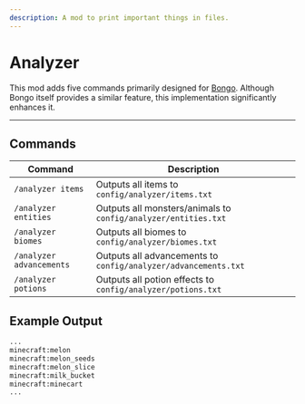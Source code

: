```yaml
---
description: A mod to print important things in files.
---
```


# Analyzer


<ProjectHeader slug="analyzer" mcVersion="1.16" />

This mod adds five commands primarily designed for [Bongo](https://modrinth.com/mod/bongo). Although Bongo itself
provides a similar feature, this implementation significantly enhances it.

---

## Commands
| Command                  | Description                                                    |
|--------------------------|----------------------------------------------------------------|
| `/analyzer items`        | Outputs all items to `config/analyzer/items.txt`               |
| `/analyzer entities`     | Outputs all monsters/animals to `config/analyzer/entities.txt` |
| `/analyzer biomes`       | Outputs all biomes to `config/analyzer/biomes.txt`             |
| `/analyzer advancements` | Outputs all advancements to `config/analyzer/advancements.txt` |
| `/analyzer potions`      | Outputs all potion effects to `config/analyzer/potions.txt`    |

## Example Output
```txt title="Example output"
...
minecraft:melon
minecraft:melon_seeds
minecraft:melon_slice
minecraft:milk_bucket
minecraft:minecart
...
```
